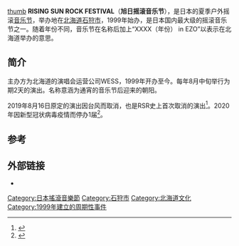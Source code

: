 [[file:Risingsunrockfestival2016-mainstagefromadistance-aug12-2016.jpg|thumb]]
'''RISING SUN ROCK FESTIVAL'''（'''旭日摇滚音乐节'''），是日本的夏季户外摇滚[[音乐节|音乐节]]，举办地在[[北海道|北海道]][[石狩市|石狩市]]，1999年始办，是日本国内最大级的摇滚音乐节之一。随着年份不同，音乐节在名称后加上“XXXX（年份） in EZO”以表示在北海道举办的意思。

==简介==
主办方为北海道的演唱会运营公司WESS，1999年开办至今。每年8月中旬举行为期2天的演出。名称意涵为通宵的音乐节后迎来的朝阳。

2019年8月16日原定的演出因台风而取消，也是RSR史上首次取消的演出<ref>{{cite web |title=『RISING SUN ROCK FESTIVAL 2019 in EZO』8月16日公演が台風10号の影響により中止に |url=https://spice.eplus.jp/articles/250219 |website=SPICE（スパイス）｜エンタメ特化型情報メディア スパイス |accessdate=2020-10-30 |archive-date=2021-05-11 |archive-url=https://web.archive.org/web/20210511235720/https://spice.eplus.jp/articles/250219 }}</ref>。2020年因新型冠状病毒疫情而停办1届<ref>{{cite web |title=〈RISING SUN ROCK FESTIVAL 2020 in EZO〉の開催が中止に - CDJournal ニュース |url=https://www.cdjournal.com/main/news/-/86147 |website=www.cdjournal.com |accessdate=2020-10-30 |language=ja}}</ref>。

==参考==
{{refs}}

==外部链接==
*{{official|https://rsr.wess.co.jp/}}

[[Category:日本搖滾音樂節|Category:日本搖滾音樂節]]
[[Category:石狩市|Category:石狩市]]
[[Category:北海道文化|Category:北海道文化]]
[[Category:1999年建立的周期性事件|Category:1999年建立的周期性事件]]
{{JP-stub}}